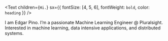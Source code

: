 <Text
  children={`Hi.`}
  sx={{ fontSize: [4, 5, 6], fontWeight: `bold`, color: `heading` }}
/>

I am Edgar Pino. I’m a passionate Machine Learning Engineer @ Pluralsight. Interested in machine learning, data intensive applications, and distributed systems. 